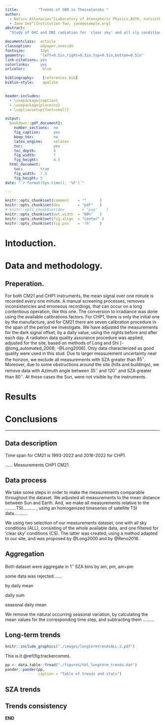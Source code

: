 ```yaml
---
title:         "Trends of SDR in Thessaloniki "
author:
  - Natsis Athanasios^[Laboratory of Atmospheric Physics,AUTH, natsisthanasis@gmail.com]
  - Jane Doe^[Institution Two, jane@example.org]
abstract:
  "Study of GHI and DNI radiation for 'clear sky' and all sly conditions."

documentclass:  article
classoption:    a4paper,oneside
fontsize:       12pt
geometry:       "left=0.5in,right=0.5in,top=0.5in,bottom=0.5in"
link-citations: yes
colorlinks:     yes
urlcolor:        blue

bibliography:    [references.bib]
biblio-style:    apalike

    
header-includes:
  - \usepackage{caption}
  - \usepackage{placeins}
  - \captionsetup{font=small}

output:
  bookdown::pdf_document2:
    number_sections:  no
    fig_caption:      yes
    keep_tex:         no
    latex_engine:     xelatex
    toc:              yes
    toc_depth:        4
    fig_width:        7
    fig_height:       4.5
  html_document:
    toc:        true
    fig_width:  7.5
    fig_height: 5
date: "`r format(Sys.time(), '%F')`"

---
```




```r
knitr::opts_chunk$set(comment    = ""      )
knitr::opts_chunk$set(dev        = "pdf"   )
# knitr::opts_chunk$set(dev        = "png"    )
knitr::opts_chunk$set(out.width  = "80%"   )
knitr::opts_chunk$set(fig.align  = "center" )
knitr::opts_chunk$set(fig.pos    = '!h'    )

```

# Intoduction.

# Data and methodology.

## Preperation.

<!-- measurement -->
For both CM21 and CHP1 instruments, the mean signal over one minute is recorded every one minute.
<!-- screening -->
A manual screening processes, removes inconsistencies and erroneous recordings, that can occur on a long contentious operation, like this one.
<!-- physical quantities -->
The conversion to irradiance was done using the available calibrations factors. For CHP1, there is only the initial one by the manufacture, and for CM21 there are seven calibration procedure in the span of the period we investigate.
<!-- Dark signal -->
We have adjusted the measurements for the dark signal offset, by a daily value, using the nights before and after each day.
<!-- Quality assurance -->
A radiation data quality assurance procedure was applied, 
adjusted for the site, based on methods of Long and Shi\ [-@long_automated_2008; -@Long2006]. 
Only data characterized as good quality were used in this stud.
<!-- Data preparation -->
Due to larger measurement uncertainty near the horizon, we exclude
all measurements with SZA greater than $85^\circ$. 
Moreover, due to some obstructions around the site (hills and buildings), we remove data with Azimuth angle between 
$35^\circ$ and $120^\circ$ and SZA greater than $80^\circ$. At 
those cases the Sun, were not visible by the instruments.





# Results

# Conclusions



---------------------------



## Data description 

<!-- time span -->
Time span for CM21 is 1993-2022 and 2016-2022 for CHP1.

...... Measurements CHP1 CM21




## Data process

We take some steps in order to make the measurements comparable throughout
the dataset. 
<!-- 1au -->
We adjusted all measurements to the mean distance between Sun and Earth.
<!-- TSI -->
And, we make all measurements relative to the .........TSI.......... , 
using an homogenized timeseries of satellite TSI data...........

<!-- Clear Sky -->
We using two selection of our measurements dataset, one with all sky conditions (ALL),
consisting of the whole available data, and one filtered for 'clear sky' 
conditions (CS). The latter was created, using a method adapted to our 
site, and was proposed by @Long2000 and by @Reno2016.




## Aggregation 

Both dataset were aggregate in $1^\circ$ SZA bins by am, pm, am+pm

some data was rejected.......

by daily mean 

daily sum

seasonal daily mean

<!-- Deseasonalization -->
We remove the natural occurring seasonal variation, by calculating the mean
values for the corresponding time step, and subtracting them .........



## Long-term trends

```r
knitr::include_graphics("./images/longtermtrendsALL-2.pdf")
```

This is it \@ref(fig:trackercomm).


\FloatBarrier


<!-- \tiny -->
```r
pp <- data.table::fread("./figures/tbl_longterm_trends.dat")
pander::pander(pp,
               caption = "Table of trends and stats")
```
<!-- \normalsize -->

## SZA trends

## Trends consistency


**END**

